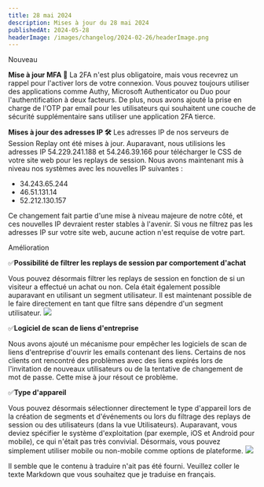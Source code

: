 ```yaml
---
title: 28 mai 2024
description: Mises à jour du 28 mai 2024
publishedAt: 2024-05-28
headerImage: /images/changelog/2024-02-26/headerImage.png
---
```


<Badge variant="noLink" className="m-0">
  <span>Nouveau</span>
</Badge>

**Mise à jour MFA 🔐**
La 2FA n'est plus obligatoire, mais vous recevrez un rappel pour l'activer lors de votre connexion. Vous pouvez toujours utiliser des applications comme Authy, Microsoft Authenticator ou Duo pour l'authentification à deux facteurs. De plus, nous avons ajouté la prise en charge de l'OTP par email pour les utilisateurs qui souhaitent une couche de sécurité supplémentaire sans utiliser une application 2FA tierce.

**Mises à jour des adresses IP 🛠️**
Les adresses IP de nos serveurs de Session Replay ont été mises à jour.
Auparavant, nous utilisions les adresses IP 54.229.241.188 et 54.246.39.166 pour télécharger le CSS de votre site web pour les replays de session.
Nous avons maintenant mis à niveau nos systèmes avec les nouvelles IP suivantes :
- 34.243.65.244
- 46.51.131.14
- 52.212.130.157

Ce changement fait partie d'une mise à niveau majeure de notre côté, et ces nouvelles IP devraient rester stables à l'avenir.
Si vous ne filtrez pas les adresses IP sur votre site web, aucune action n'est requise de votre part.


<Badge variant="noLink" className="m-0">
  <span>Amélioration</span>
</Badge>

✅**Possibilité de filtrer les replays de session par comportement d'achat**

Vous pouvez désormais filtrer les replays de session en fonction de si un visiteur a effectué un achat ou non. Cela était également possible auparavant en utilisant un segment utilisateur. Il est maintenant possible de le faire directement en tant que filtre sans dépendre d'un segment utilisateur.
![](/images/changelog/2024-05-28/1.gif)

✅**Logiciel de scan de liens d'entreprise**

Nous avons ajouté un mécanisme pour empêcher les logiciels de scan de liens d'entreprise d'ouvrir les emails contenant des liens. Certains de nos clients ont rencontré des problèmes avec des liens expirés lors de l'invitation de nouveaux utilisateurs ou de la tentative de changement de mot de passe. Cette mise à jour résout ce problème.

✅**Type d'appareil**

Vous pouvez désormais sélectionner directement le type d'appareil lors de la création de segments et d'événements ou lors du filtrage des replays de session ou des utilisateurs (dans la vue Utilisateurs).
Auparavant, vous deviez spécifier le système d'exploitation (par exemple, iOS et Android pour mobile), ce qui n'était pas très convivial. Désormais, vous pouvez simplement utiliser mobile ou non-mobile comme options de plateforme.
![](/images/changelog/2024-05-28/2.gif)

Il semble que le contenu à traduire n'ait pas été fourni. Veuillez coller le texte Markdown que vous souhaitez que je traduise en français.

